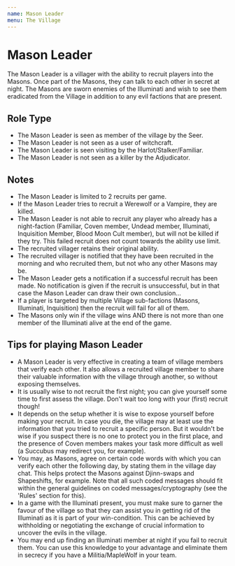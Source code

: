 ```yaml
---
name: Mason Leader
menu: The Village
---
```


# Mason Leader

The Mason Leader is a villager with the ability to recruit players into
the Masons. Once part of the Masons, they can talk to each other in
secret at night. The Masons are sworn enemies of the Illuminati and wish
to see them eradicated from the Village in addition to any evil factions
that are present.

## Role Type

  - The Mason Leader is seen as member of the village by the Seer.
  - The Mason Leader is not seen as a user of witchcraft.
  - The Mason Leader is seen visiting by the Harlot/Stalker/Familiar.
  - The Mason Leader is not seen as a killer by the Adjudicator.

## Notes

  - The Mason Leader is limited to 2 recruits per game.
  - If the Mason Leader tries to recruit a Werewolf or a Vampire, they
    are killed.
  - The Mason Leader is not able to recruit any player who already has a
    night-faction (Familiar, Coven member, Undead member, Illuminati,
    Inquisition Member, Blood Moon Cult member), but will not be killed
    if they try. This failed recruit does not count towards the ability
    use limit.
  - The recruited villager retains their original ability.
  - The recruited villager is notified that they have been recruited in
    the morning and who recruited them, but not who any other Masons may
    be.
  - The Mason Leader gets a notification if a successful recruit has
    been made. No notification is given if the recruit is unsuccessful,
    but in that case the Mason Leader can draw their own conclusion...
  - If a player is targeted by multiple Village sub-factions (Masons,
    Illuminati, Inquisition) then the recruit will fail for all of them.
  - The Masons only win if the village wins AND there is not more than
    one member of the Illuminati alive at the end of the game.

## Tips for playing Mason Leader

  - A Mason Leader is very effective in creating a team of village
    members that verify each other. It also allows a recruited village
    member to share their valuable information with the village through
    another, so without exposing themselves.
  - It is usually wise to not recruit the first night; you can give
    yourself some time to first assess the village. Don't wait too long
    with your (first) recruit though\!
  - It depends on the setup whether it is wise to expose yourself before
    making your recruit. In case you die, the village may at least use
    the information that you tried to recruit a specific person. But it
    wouldn't be wise if you suspect there is no one to protect you in
    the first place, and the presence of Coven members makes your task
    more difficult as well (a Succubus may redirect you, for example).
  - You may, as Masons, agree on certain code words with which you can
    verify each other the following day, by stating them in the village
    day chat. This helps protect the Masons against Djinn-swaps and
    Shapeshifts, for example. Note that all such coded messages should
    fit within the general guidelines on coded messages/cryptography
    (see the 'Rules' section for this).
  - In a game with the Illuminati present, you must make sure to garner
    the favour of the village so that they can assist you in getting rid
    of the Illuminati as it is part of your win-condition. This can be
    achieved by withholding or negotiating the exchange of crucial
    information to uncover the evils in the village.
  - You may end up finding an Illuminati member at night if you fail to
    recruit them. You can use this knowledge to your advantage and
    eliminate them in secrecy if you have a Militia/MapleWolf in your
    team.
